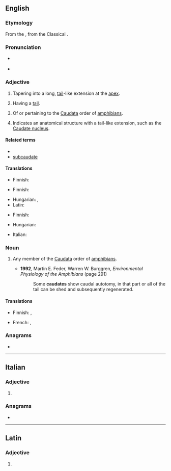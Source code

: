 ==English==

===Etymology===
From the {{der|en|ML.|caudātus}}, from the Classical {{der|en|la|cauda|t=tail}}.

===Pronunciation===
* {{a|RP}} {{IPA|en|/ˈkɔːdeɪt/}}
* {{homophones|en|chordate|cordate}} {{a|non-rhotic accents}}

===Adjective===
{{en-adj|-}}

# {{lb|en|botany}} Tapering into a long, [[tail]]-like extension at the [[apex]].
# {{lb|en|zoology}} Having a [[tail]].
# {{lb|en|zoology}} Of or pertaining to the [[Caudata]] order of [[amphibian]]s.
# {{lb|en|anatomy}} Indicates an anatomical structure with a tail-like extension, such as the [https://en.wikipedia.org/wiki/Caudate_nucleus Caudate nucleus].

====Related terms====
* ''{{l|en|e caudata}}''
* [[subcaudate]]

====Translations====
{{trans-top|''botany:'' tapering into a long, tail-like extension at the apex}}
* Finnish: {{t|fi|lisäkkeellinen}}
{{trans-mid}}
{{trans-bottom}}

{{trans-top|having a tail}}
* Finnish: {{t|fi|hännällinen}}
{{trans-mid}}
* Hungarian: {{t+|hu|farkas}}, {{t|hu|farkos}}
* Latin: {{t|la|caudātus}}
{{trans-bottom}}

{{trans-top|''zoology:'' of or pertaining to the ''Caudata''}}
* Finnish: {{t+|fi|salamanteri|alt=salamanteri-}}
{{trans-mid}}
* Hungarian: {{t|hu|farkos}}
{{trans-bottom}}

{{checktrans-top}}
* Italian: {{t+check|it|caudato}}
{{trans-mid}}
{{trans-bottom}}

===Noun===
{{en-noun}}

# {{lb|en|zoology}} Any member of the [[Caudata]] order of [[amphibian]]s.
#* '''1992''', Martin E. Feder, ‎Warren W. Burggren, ''Environmental Physiology of the Amphibians'' (page 291)
#*: Some '''caudates''' show caudal autotomy, in that part or all of the tail can be shed and subsequently regenerated.

====Translations====
{{trans-top|member of Caudata}}
* Finnish: {{t+|fi|salamanteri}}, {{t|fi|pyrstösammakko}}
{{trans-mid}}
* French: {{t+|fr|caudate|m}}, {{t+|fr|urodèle|m}}
{{trans-bottom}}

===Anagrams===
* {{anagrams|en|a=aacdetu|acuated}}

----

==Italian==

===Adjective===
{{head|it|adjective form}}

# {{feminine plural of|it|caudato}}

===Anagrams===
* {{l|it|educata}}

----

==Latin==

===Adjective===
{{la-adj-form|caudāte}}

# {{inflection of|la|caudātus||voc|m|s}}